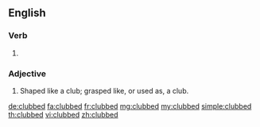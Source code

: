 ==English==

===Verb===
{{head|en|verb form}}

# {{en-past of|club}}

===Adjective===
{{en-adj}}

# Shaped like a club; grasped like, or used as, a club.
#: {{rfquotek|Skelton}}

[[de:clubbed]]
[[fa:clubbed]]
[[fr:clubbed]]
[[mg:clubbed]]
[[my:clubbed]]
[[simple:clubbed]]
[[th:clubbed]]
[[vi:clubbed]]
[[zh:clubbed]]
